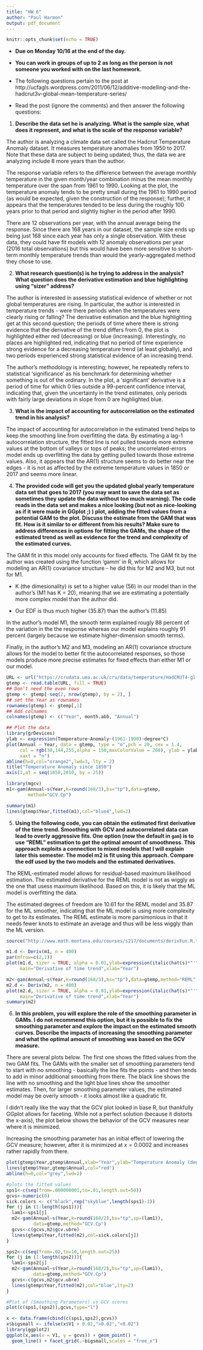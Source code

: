 ```yaml
---
title: "HW 6"
author: "Paul Harmon"
output: pdf_document
---
```


```r
knitr::opts_chunk$set(echo = TRUE)
```

- __Due on Monday 10/16 at the end of the day.__

- __You can work in groups of up to 2 as long as the person is not someone you worked with on the last homework.__ 

- The following questions pertain to the post at http://ucfagls.wordpress.com/2011/06/12/additive-modelling-and-the-hadcrut3v-global-mean-temperature-series/

- Read the post (ignore the comments) and then answer the following questions:

1) __Describe the data set he is analyzing. What is the sample size, what does it represent, and what is the scale of the response variable?__

The author is analyzing a climate data set called the Hadcrut Temperature Anomaly dataset. It measures temperature anomalies from 1950 to 2017. Note that these data are subject to being updated; thus, the data we are analyzing include 8 more years than the author. 

The response variable refers to the difference between the average monthly temperature in the given month/year combination minus the mean monthly temperature over the span from 1961 to 1990. Looking at the plot, the temperature anomaly tends to be pretty small during the 1961 to 1990 period (as would be expected, given the construction of the response); further, it appears that the temperatures tended to be less during the roughly 100 years prior to that period and slightly higher in the period after 1990. 

There are 12 observations per year, with the annual average being the response. Since there are 168 years in our dataset, the sample size ends up being just 168 since each year has only a single observation. With these data, they could have fit models with 12 anomaly observations per year (2016 total observations) but this would have been more sensitive to short-term monthly temperature trends than would the yearly-aggregated method they chose to use. 


2) __What research question(s) is he trying to address in the analysis? What question does the derivative estimation and blue highlighting using "sizer" address?__

The author is interested in assessing statistical evidence of whether or not global temperatures are rising. In particular, the author is interested in temperature trends - were there periods when the temperatures were clearly rising or falling? The derivative estimation and the blue highlighting get at this second question; the periods of time where there is strong evidence that the derivative of the trend differs from 0, the plot is highlighted either red (decreasing) or blue (increasing). Interestingly, no places are highlighted red, indicating that no period of time experience strong evidence for a decreasing temperature trend (at least globally), and two periods experienced strong statistical evidence of an increasing trend. 

The author's methodology is interesting; however, he repeatedly refers to statistical 'significance' as his benchmark for determining whether something is out of the ordinary. In the plot, a 'significant' derivative is a period of time for which 0 lies outside a 99-percent confidence interval, indicating that, given the uncertainty in the trend estimates, only periods with fairly large deviations in slope from 0 are highlighted blue. 



3) __What is the impact of accounting for autocorrelation on the estimated trend in his analysis?__

The impact of accounting for autocorrelation in the estimated trend helps to keep the smoothing line from overfitting the data. By estimating a lag-1 autocorrelation structure, the fitted line is not pulled towards more extreme values at the bottom of valleys or tops of peaks; the uncorrelated-errors model ends up overfitting the data by getting pulled towards those extreme values. Also, it appears that the AR(1) structure seems to do better near the edges - it is not as affected by the extreme temperature values in 1850 or 2017 and seems more linear. 


4) __The provided code will get you the updated global yearly temperature data set that goes to 2017 (you may want to save the data set as sometimes they update the data without too much warning). The code reads in the data set and makes a nice looking (but not as nice-looking as if it were made in GGplot ;) ) plot, adding the fitted values from a potential GAM to the plot. Discuss the estimate from the GAM that was fit. How is it similar to or different from his results? Make sure to address differences in options for fitting the GAMs, the shape of the estimated trend as well as evidence for the trend and complexity of the estimated curves.__


The GAM fit in this model only accounts for fixed effects. The GAM fit by the author was created using the function 'gamm' in R, which allows for modeling an AR(1) covariance structure - he did this for M2 and M3, but not for M1. 

+ K (the dimesionality) is set to a higher value (56) in our model than in the author's (M1 has K = 20), meaning that we are estimating a potentially more complex model than the author did. 

+ Our EDF is thus much higher (35.87) than the author's (11.85)

In the author's model M1, the smooth term explained rougly 88 percent of the variation in the the response whereas our model explains roughly 91 percent (largely because we estimate higher-dimension smooth terms). 

Finally, in the author's M2 and M3, modeling an AR(1) covariance structure allows for the model to better fit the autocorrelated responses, so those models produce more precise estimates for fixed effects than either M1 or our model. 


```r
URL <- url("https://crudata.uea.ac.uk/cru/data/temperature/HadCRUT4-gl.dat")
gtemp <- read.table(URL, fill = TRUE)
## Don't need the even rows
gtemp <- gtemp[-seq(2, nrow(gtemp), by = 2), ]
## set the Year as rownames
rownames(gtemp) <- gtemp[,1]
## Add colnames
colnames(gtemp) <- c("Year", month.abb, "Annual")

## Plot the data
library(grDevices)
ylab <- expression(Temperature~Anomaly~(1961-1990)~degree*C)
plot(Annual ~ Year, data = gtemp, type = "o",pch = 20, cex = 1.4,
     col = rgb(30,144,255,alpha = 150,maxColorValue = 260), ylab = ylab, 
     xaxt = "n")
abline(h=0,col="orange2",lwd=3, lty = 2)
title("Temperature Anomaly since 1850")
axis(1,at = seq(1850,2010, by = 25))

library(mgcv)
m1<-gam(Annual~s(Year,k=round(168/3),bs="tp"),data=gtemp,
        method="GCV.Cp")

summary(m1)
lines(gtemp$Year,fitted(m1),col="blue4",lwd=2)
```

5) __Using the following code, you can obtain the estimated first derivative of the time trend. Smoothing with GCV and autocorrelated data can lead to overly aggressive fits. One option (now the default in `gam`) is to use "REML" estimation to get the optimal amount of smoothness. This approach exploits a connection to mixed models that I will explain later this semester. The model m2 is fit using this approach. Compare the edf used by the two models and the estimated derivatives.__  

The REML-estimated model allows for residual-based maximum likelihood estimation. The estimated derivative for the REML model is not as wiggly as the one that usess maximum likelihood. Based on this, it is likely that the ML model is overfitting the data. 

The estimated degrees of freedom are 10.61 for the REML model and 35.87 for the ML smoother, indicating that the ML model is using more  complexity to get to its estimates. The REML estimate is more parsimonious in that it needs fewer knots to estimate an average and thus will be less wiggly than the ML version. 

```r
source("http://www.math.montana.edu/courses/s217/documents/derivFun.R.txt")

m1.d <- Deriv(m1, n = 400)
par(mfrow=c(2,1))
plot(m1.d, sizer = TRUE, alpha = 0.01,ylab=expression(italic(hat(s)*"'"*(Year))),
     main="Derivative of time trend",xlab="Year")

m2<-gam(Annual~s(Year,k=round(168/3),bs="tp"),data=gtemp,method="REML")
m2.d <- Deriv(m2, n = 400)
plot(m2.d, sizer = TRUE, alpha = 0.01,ylab=expression(italic(hat(s)*"'"*(Year))),
     main="Derivative of time trend",xlab="Year")
summary(m2)
```


6) __In this problem, you will explore the role of the smoothing parameter in GAMs. I do not recommend this option, but it is possible to fix the smoothing parameter and explore the impact on the estimated smooth curves. Describe the impacts of increasing the smoothing parameter and what the optimal amount of smoothing was based on the GCV measure.__

There are several plots below. The first one shows the fitted values from the two GAM fits. The GAMs with the smaller set of smoothing parameters tend to start with no smoothing - basically the line fits the points - and then tends to add in minor additional smoothing from there. The black line shows the line with no smoothing and the light blue lines show the smoother estimates. Then, for larger smoothing parameter values, the estimated model may be overly smooth - it looks almost like a quadratic fit. 

I didn't really like the way that the GCV plot looked in base R, but thankfully GGplot allows for faceting. While not a perfect solution (because it distorts the x-axis), the plot below shows the behavior of the GCV measures near where it is minimized. 

Increasing the smoothing parameter has an initial effect of lowering the GCV measure; however, after it is minimized at $x = 0.0002$ and increases rather rapidly from there.  

```r
plot(gtemp$Year,gtemp$Annual,xlab="Year",ylab="Temperature Anomaly (deg C)")
lines(gtemp$Year,gtemp$Annual,col="red")
abline(h=0,col="grey",lwd=2)

#plots the fitted values
sps1<-c(seq(from=.000000001,to=.01,length.out=50))
gcvs<-numeric(0)
sick.colors <- c("black",rep("skyblue",length(sps1)-1))
for (j in (1:length(sps1))){
  lam1<-sps1[j]
  m2<-gam(Annual~s(Year,k=round(168/2),bs="tp",sp=(lam1)),
          data=gtemp,method="GCV.Cp")
  gcvs<-c(gcvs,m2$gcv.ubre)
  lines(gtemp$Year,fitted(m2),col=sick.colors[j])
}

sps2<-c(seq(from=.02,to=10,length.out=25))
for (j in (1:length(sps2))){
  lam1<-sps2[j]
  m2<-gam(Annual~s(Year,k=round(168/2),bs="tp",sp=(lam1)),
          data=gtemp,method="GCV.Cp")
  gcvs<-c(gcvs,m2$gcv.ubre)
  lines(gtemp$Year,fitted(m2),col="blue",lty=2)
}

#Plot of (Smoothing Parameters) vs GCV scores
plot(c(sps1,(sps2)),gcvs,type="l") 

x <- data.frame(cbind(c(sps1,sps2),gcvs))
x$bigsmall <- ifelse(x$V1 > 0.02,">0.02","<0.02")
library(ggplot2)
ggplot(x,aes(x = V1, y = gcvs)) + geom_point() + 
  geom_line() + facet_grid(.~bigsmall,scales = "free_x")

```

